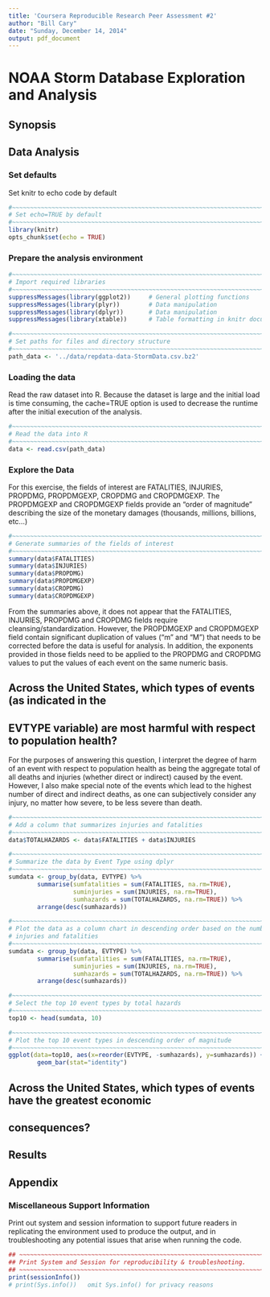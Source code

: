```yaml
---
title: 'Coursera Reproducible Research Peer Assessment #2'
author: "Bill Cary"
date: "Sunday, December 14, 2014"
output: pdf_document
---
```


# NOAA Storm Database Exploration and Analysis
## Synopsis


## Data Analysis
### Set defaults
Set knitr to echo code by default
```r
#~~~~~~~~~~~~~~~~~~~~~~~~~~~~~~~~~~~~~~~~~~~~~~~~~~~~~~~~~~~~~~~~~~~~~~~~~~~~~~~
# Set echo=TRUE by default
#~~~~~~~~~~~~~~~~~~~~~~~~~~~~~~~~~~~~~~~~~~~~~~~~~~~~~~~~~~~~~~~~~~~~~~~~~~~~~~~
library(knitr)
opts_chunk$set(echo = TRUE)

```

### Prepare the analysis environment
```r
#~~~~~~~~~~~~~~~~~~~~~~~~~~~~~~~~~~~~~~~~~~~~~~~~~~~~~~~~~~~~~~~~~~~~~~~~~~~~~~~
# Import required libraries
#~~~~~~~~~~~~~~~~~~~~~~~~~~~~~~~~~~~~~~~~~~~~~~~~~~~~~~~~~~~~~~~~~~~~~~~~~~~~~~~
suppressMessages(library(ggplot2))     # General plotting functions
suppressMessages(library(plyr))        # Data manipulation
suppressMessages(library(dplyr))       # Data manipulation
suppressMessages(library(xtable))      # Table formatting in knitr document

#~~~~~~~~~~~~~~~~~~~~~~~~~~~~~~~~~~~~~~~~~~~~~~~~~~~~~~~~~~~~~~~~~~~~~~~~~~~~~~~
# Set paths for files and directory structure
#~~~~~~~~~~~~~~~~~~~~~~~~~~~~~~~~~~~~~~~~~~~~~~~~~~~~~~~~~~~~~~~~~~~~~~~~~~~~~~~
path_data <- '../data/repdata-data-StormData.csv.bz2'

```

### Loading the data
Read the raw dataset into R.  Because the dataset is large and the initial load
is time consuming, the cache=TRUE option is used to decrease the runtime after
the initial execution of the analysis.
```r
#~~~~~~~~~~~~~~~~~~~~~~~~~~~~~~~~~~~~~~~~~~~~~~~~~~~~~~~~~~~~~~~~~~~~~~~~~~~~~~~
# Read the data into R
#~~~~~~~~~~~~~~~~~~~~~~~~~~~~~~~~~~~~~~~~~~~~~~~~~~~~~~~~~~~~~~~~~~~~~~~~~~~~~~~
data <- read.csv(path_data)
```

### Explore the Data
For this exercise, the fields of interest are FATALITIES, INJURIES, PROPDMG,
PROPDMGEXP, CROPDMG and CROPDMGEXP.  The PROPDMGEXP and CROPDMGEXP fields
provide an "order of magnitude" describing the size of the monetary damages
(thousands, millions, billions, etc...)
```r
#~~~~~~~~~~~~~~~~~~~~~~~~~~~~~~~~~~~~~~~~~~~~~~~~~~~~~~~~~~~~~~~~~~~~~~~~~~~~~~~
# Generate summaries of the fields of interest
#~~~~~~~~~~~~~~~~~~~~~~~~~~~~~~~~~~~~~~~~~~~~~~~~~~~~~~~~~~~~~~~~~~~~~~~~~~~~~~~
summary(data$FATALITIES)
summary(data$INJURIES)
summary(data$PROPDMG)
summary(data$PROPDMGEXP)
summary(data$CROPDMG)
summary(data$CROPDMGEXP)
```

From the summaries above, it does not appear that the FATALITIES, INJURIES,
PROPDMG and CROPDMG fields require cleansing/standardization.  However, the
PROPDMGEXP and CROPDMGEXP field contain significant duplication of values ("m"
and "M") that needs to be corrected before the data is useful for analysis.  In
addition, the exponents provided in those fields need to be applied to the
PROPDMG and CROPDMG values to put the values of each event on the same numeric
basis.

## Across the United States, which types of events (as indicated in the
## EVTYPE variable) are most harmful with respect to population health?
For the purposes of answering this question, I interpret the degree of harm of
an event with respect to population health as being the aggregate total of all
deaths and injuries (whether direct or indirect) caused by the event.  However,
I also make special note of the events which lead to the highest number of
direct and indirect deaths, as one can subjectively consider any injury, no
matter how severe, to be less severe than death.
```r
#~~~~~~~~~~~~~~~~~~~~~~~~~~~~~~~~~~~~~~~~~~~~~~~~~~~~~~~~~~~~~~~~~~~~~~~~~~~~~~~
# Add a column that summarizes injuries and fatalities
#~~~~~~~~~~~~~~~~~~~~~~~~~~~~~~~~~~~~~~~~~~~~~~~~~~~~~~~~~~~~~~~~~~~~~~~~~~~~~~~
data$TOTALHAZARDS <- data$FATALITIES + data$INJURIES

#~~~~~~~~~~~~~~~~~~~~~~~~~~~~~~~~~~~~~~~~~~~~~~~~~~~~~~~~~~~~~~~~~~~~~~~~~~~~~~~
# Summarize the data by Event Type using dplyr
#~~~~~~~~~~~~~~~~~~~~~~~~~~~~~~~~~~~~~~~~~~~~~~~~~~~~~~~~~~~~~~~~~~~~~~~~~~~~~~~
sumdata <- group_by(data, EVTYPE) %>%
        summarise(sumfatalities = sum(FATALITIES, na.rm=TRUE),
                  suminjuries = sum(INJURIES, na.rm=TRUE),
                  sumhazards = sum(TOTALHAZARDS, na.rm=TRUE)) %>% 
        arrange(desc(sumhazards))

#~~~~~~~~~~~~~~~~~~~~~~~~~~~~~~~~~~~~~~~~~~~~~~~~~~~~~~~~~~~~~~~~~~~~~~~~~~~~~~~
# Plot the data as a column chart in descending order based on the number of
# injuries and fatalities
#~~~~~~~~~~~~~~~~~~~~~~~~~~~~~~~~~~~~~~~~~~~~~~~~~~~~~~~~~~~~~~~~~~~~~~~~~~~~~~~
sumdata <- group_by(data, EVTYPE) %>%
        summarise(sumfatalities = sum(FATALITIES, na.rm=TRUE),
                  suminjuries = sum(INJURIES, na.rm=TRUE),
                  sumhazards = sum(TOTALHAZARDS, na.rm=TRUE)) %>% 
        arrange(desc(sumhazards))

#~~~~~~~~~~~~~~~~~~~~~~~~~~~~~~~~~~~~~~~~~~~~~~~~~~~~~~~~~~~~~~~~~~~~~~~~~~~~~~~
# Select the top 10 event types by total hazards
#~~~~~~~~~~~~~~~~~~~~~~~~~~~~~~~~~~~~~~~~~~~~~~~~~~~~~~~~~~~~~~~~~~~~~~~~~~~~~~~
top10 <- head(sumdata, 10)

#~~~~~~~~~~~~~~~~~~~~~~~~~~~~~~~~~~~~~~~~~~~~~~~~~~~~~~~~~~~~~~~~~~~~~~~~~~~~~~~
# Plot the top 10 event types in descending order of magnitude
#~~~~~~~~~~~~~~~~~~~~~~~~~~~~~~~~~~~~~~~~~~~~~~~~~~~~~~~~~~~~~~~~~~~~~~~~~~~~~~~
ggplot(data=top10, aes(x=reorder(EVTYPE, -sumhazards), y=sumhazards)) +
        geom_bar(stat="identity")
```

## Across the United States, which types of events have the greatest economic
## consequences?

## Results


## Appendix

### Miscellaneous Support Information
Print out system and session information to support future readers in
replicating the environment used to produce the output, and in troubleshooting
any potential issues that arise when running the code.
```r
## ~~~~~~~~~~~~~~~~~~~~~~~~~~~~~~~~~~~~~~~~~~~~~~~~~~~~~~~~~~~~~~~~~~~~~~~~~~~~~
## Print System and Session for reproducibility & troubleshooting.
## ~~~~~~~~~~~~~~~~~~~~~~~~~~~~~~~~~~~~~~~~~~~~~~~~~~~~~~~~~~~~~~~~~~~~~~~~~~~~~
print(sessionInfo())
# print(Sys.info())   omit Sys.info() for privacy reasons
```
